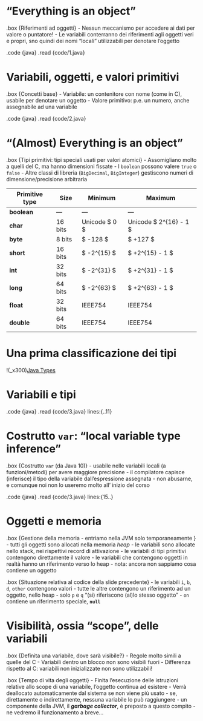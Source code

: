# "Everything is an object"

.box {Riferimenti ad oggetti}
    - Nessun meccanismo per accedere ai dati per valore o puntatore!
    - Le variabili conterranno dei riferimenti agli oggetti veri e propri, sno quindi dei nomi "locali" utilizzabili per denotare l'oggetto

.code {java}
    .read {code/1.java}

# Variabili, oggetti, e valori primitivi

.box {Concetti base}
    - Variabile: un contenitore con nome (come in C), usabile per denotare un oggetto
    - Valore primitivo: p.e. un numero, anche assegnabile ad una variabile

.code {java}
    .read {code/2.java}

# "(Almost) Everything is an object"

.box {Tipi primitivi: tipi speciali usati per valori atomici}
    - Assomigliano molto a quelli del C, ma hanno dimensioni fissate
    - I `boolean` possono valere `true` o `false`
    - Altre classi di libreria (`BigDecimal`, `BigInteger`) gestiscono numeri di dimensione/precisione arbitraria

| Primitive type | Size    | Minimum       | Maximum                |
|----------------|---------|---------------|------------------------|
| **boolean**    | —       | —             | —                      |
| **char**       | 16 bits | Unicode $ 0 $ | Unicode $ 2^{16} - 1 $ |
| **byte**       | 8 bits  | $ -128 $      | $ +127 $               |
| **short**      | 16 bits | $ -2^{15} $   | $ +2^{15} - 1 $        |
| **int**        | 32 bits | $ -2^{31} $   | $ +2^{31} - 1 $        |
| **long**       | 64 bits | $ -2^{63} $   | $ +2^{63} - 1 $        |
| **float**      | 32 bits | IEEE754       | IEEE754                |
| **double**     | 64 bits | IEEE754       | IEEE754                |

# Una prima classificazione dei tipi

!(_x300)[Java Types](https://iamgio.eu/quarkdown/oop-demo/img/java-types.jpg)

# Variabili e tipi

.code {java}
    .read {code/3.java} lines:{..11}

# Costrutto `var`: "local variable type inference"

.box {Costrutto `var` (da Java 10)}
    - usabile nelle variabili locali (a funzioni/metodi) per avere maggiore precisione
    - il compilatore capisce (inferisce) il tipo della variabile dall'espressione assegnata
    - non abusarne, e comunque noi non lo useremo molto all' inizio del corso

.code {java}
    .read {code/3.java} lines:{15..}

# Oggetti e memoria

.box {Gestione della memoria - entriamo nella JVM solo temporaneamente }
    - tutti gli oggetti sono allocati nella memoria *heap*
    - le variabili sono allocate nello stack, nei rispettivi record di attivazione
    - le variabili di tipi primitivi contengono direttamente il valore
    - le variabili che contengono oggetti in realtà hanno un riferimento verso lo heap
    - nota: ancora non sappiamo cosa contiene un oggetto

.box {Situazione relativa al codice della slide precedente}
    - le variabili `i`, `b`, `d`, `other` contengono valori
    - tutte le altre contengono un riferimento ad un oggetto, nello heap
    - solo `p` e `q` "(si) riferiscono (al)lo stesso oggetto"
    - `on` contiene un riferimento speciale, **`null`**

# Visibilità, ossia "scope", delle variabili

.box {Definita una variabile, dove sarà visibile?}
    - Regole molto simili a quelle del C
    - Variabili dentro un blocco non sono visibili fuori
    - Differenza rispetto al C: variabili non inizializzate non sono utilizzabili!

.box {Tempo di vita degli oggetti}
    - Finita l'esecuzione delle istruzioni relative allo scope di una variabile, l'oggetto continua ad esistere
    - Verrà deallocato automaticamente dal sistema se non viene più usato
        - se, direttamente o indirettamente, nessuna variabile lo può raggiungere
        - un componente della JVM, il ***garbage collector***, è preposto a questo compito
        - ne vedremo il funzionamento a breve...
